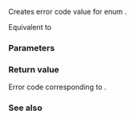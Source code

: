 {{cpp/title|make_error_code{{small|(std::errc)}}}}
{{cpp/error/errc/navbar}}
{{ddcl|header=system_error|since=c++11|1=
std::error_code make_error_code( std::errc e ) noexcept;
}}

Creates error code value for {{tt|errc}} enum {{c|e}}.

Equivalent to {{c|std::error_code(static_cast&lt;int&gt;(e), std::generic_category())}}

===Parameters===
{{par begin}}
{{par|e|error code enum to create error code for}}
{{par end}}

===Return value===
Error code corresponding to {{c|e}}.

===See also===
{{dsc begin}}
{{dsc inc|cpp/io/io_errc/dsc make_error_code}}
{{dsc inc|cpp/thread/future_errc/dsc make_error_code}}
{{dsc end}}

{{langlinks|es|ja|ru|zh}}